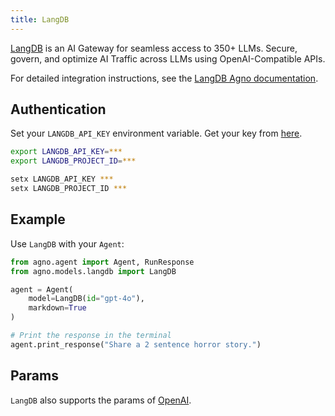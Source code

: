 ```yaml
---
title: LangDB
---
```


[LangDB](https://langdb.ai/) is an AI Gateway for seamless access to 350+ LLMs. Secure, govern, and optimize AI Traffic across LLMs using OpenAI-Compatible APIs.

For detailed integration instructions, see the [LangDB Agno documentation](https://docs.langdb.ai/getting-started/working-with-agent-frameworks/working-with-agno).

## Authentication

Set your `LANGDB_API_KEY` environment variable. Get your key from [here](https://app.langdb.ai/settings/api_keys).

<CodeGroup>

```bash Mac
export LANGDB_API_KEY=***
export LANGDB_PROJECT_ID=***

```

```bash Windows
setx LANGDB_API_KEY ***
setx LANGDB_PROJECT_ID ***
```

</CodeGroup>

## Example

Use `LangDB` with your `Agent`:

<CodeGroup>

```python agent.py
from agno.agent import Agent, RunResponse
from agno.models.langdb import LangDB

agent = Agent(
    model=LangDB(id="gpt-4o"),
    markdown=True
)

# Print the response in the terminal
agent.print_response("Share a 2 sentence horror story.")

```

</CodeGroup>

## Params

<Snippet file="model-langdb-params.mdx" />

`LangDB` also supports the params of [OpenAI](/reference/models/openai).
